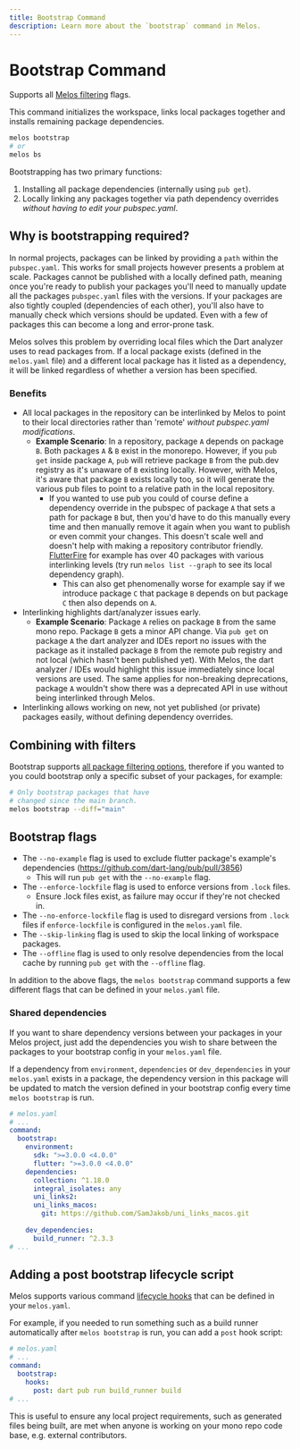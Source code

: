 ```yaml
---
title: Bootstrap Command
description: Learn more about the `bootstrap` command in Melos.
---
```


# Bootstrap Command

<Info>Supports all [Melos filtering](/filters) flags.</Info>

This command initializes the workspace, links local packages together and
installs remaining package dependencies.

```bash
melos bootstrap
# or
melos bs
```

Bootstrapping has two primary functions:

1. Installing all package dependencies (internally using `pub get`).
2. Locally linking any packages together via path dependency overrides _without
   having to edit your pubspec.yaml_.

## Why is bootstrapping required?

In normal projects, packages can be linked by providing a `path` within the
`pubspec.yaml`. This works for small projects however presents a problem at
scale. Packages cannot be published with a locally defined path, meaning once
you're ready to publish your packages you'll need to manually update all the
packages `pubspec.yaml` files with the versions. If your packages are also
tightly coupled (dependencies of each other), you'll also have to manually check
which versions should be updated. Even with a few of packages this can become a
long and error-prone task.

Melos solves this problem by overriding local files which the Dart analyzer uses
to read packages from. If a local package exists (defined in the `melos.yaml`
file) and a different local package has it listed as a dependency, it will be
linked regardless of whether a version has been specified.

### Benefits

- All local packages in the repository can be interlinked by Melos to point to
  their local directories rather than 'remote' _without pubspec.yaml
  modifications_.
  - **Example Scenario**: In a repository, package `A` depends on package `B`.
    Both packages `A` & `B` exist in the monorepo. However, if you `pub get`
    inside package `A`, `pub` will retrieve package `B` from the pub.dev
    registry as it's unaware of `B` existing locally. However, with Melos, it's
    aware that package `B` exists locally too, so it will generate the various
    pub files to point to a relative path in the local repository.
    - If you wanted to use pub you could of course define a dependency override
      in the pubspec of package `A` that sets a path for package `B` but, then
      you'd have to do this manually every time and then manually remove it
      again when you want to publish or even commit your changes. This doesn't
      scale well and doesn't help with making a repository contributor friendly.
      [FlutterFire](https://github.com/FirebaseExtended/flutterfire) for example
      has over 40 packages with various interlinking levels (try run
      `melos list --graph` to see its local dependency graph).
      - This can also get phenomenally worse for example say if we introduce
        package `C` that package `B` depends on but package `C` then also
        depends on `A`.
- Interlinking highlights dart/analyzer issues early.
  - **Example Scenario**: Package `A` relies on package `B` from the same mono
    repo. Package `B` gets a minor API change. Via `pub get` on package `A` the
    dart analyzer and IDEs report no issues with the package as it installed
    package `B` from the remote pub registry and not local (which hasn't been
    published yet). With Melos, the dart analyzer / IDEs would highlight this
    issue immediately since local versions are used. The same applies for
    non-breaking deprecations, package `A` wouldn't show there was a deprecated
    API in use without being interlinked through Melos.
- Interlinking allows working on new, not yet published (or private) packages
  easily, without defining dependency overrides.

## Combining with filters

Bootstrap supports [all package filtering options](/filters), therefore if you
wanted to you could bootstrap only a specific subset of your packages, for
example:

```bash
# Only bootstrap packages that have
# changed since the main branch.
melos bootstrap --diff="main"
```

## Bootstrap flags

- The `--no-example` flag is used to exclude flutter package's example's dependencies
  (https://github.com/dart-lang/pub/pull/3856)
    - This will run `pub get` with the `--no-example` flag.
- The `--enforce-lockfile` flag is used to enforce versions from `.lock` files.
    - Ensure .lock files exist, as failure may occur if they're not checked in.
- The `--no-enforce-lockfile` flag is used to disregard versions from `.lock` files if
  `enforce-lockfile` is configured in the `melos.yaml` file.
- The `--skip-linking` flag is used to skip the local linking of workspace packages.
- The `--offline` flag is used to only resolve dependencies from the local cache by running
  `pub get` with the `--offline` flag.


In addition to the above flags, the `melos bootstrap` command supports a few different flags that
can be defined in your `melos.yaml` file.


### Shared dependencies

If you want to share dependency versions between your packages in your Melos
project, just add the dependencies you wish to share between the packages to
your bootstrap config in your `melos.yaml` file.

If a dependency from `environment`, `dependencies` or `dev_dependencies` in
your `melos.yaml` exists in a package, the dependency version in this
package will be updated to match the version defined in your
bootstrap config every time `melos bootstrap` is run.

```yaml
# melos.yaml
# ...
command:
  bootstrap:
    environment:
      sdk: ">=3.0.0 <4.0.0"
      flutter: ">=3.0.0 <4.0.0"
    dependencies:
      collection: ^1.18.0
      integral_isolates: any
      uni_links2:
      uni_links_macos:
        git: https://github.com/SamJakob/uni_links_macos.git
    
    dev_dependencies:
      build_runner: ^2.3.3
# ...
```

## Adding a post bootstrap lifecycle script

Melos supports various command [lifecycle hooks](/configuration/scripts#hooks)
that can be defined in your `melos.yaml`.

For example, if you needed to run something such as a build runner automatically
after `melos bootstrap` is run, you can add a `post` hook script:

```yaml
# melos.yaml
# ...
command:
  bootstrap:
    hooks:
      post: dart pub run build_runner build
# ...
```

This is useful to ensure any local project requirements, such as generated files
being built, are met when anyone is working on your mono repo code base, e.g.
external contributors.
